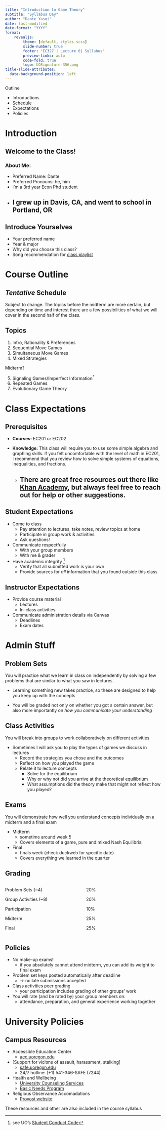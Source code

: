 ```yaml
---
title: "Introduction to Game Theory"
subtitle: "Syllabus Day"
author: "Dante Yasui"
date: last-modified
date-format: "YYYY"
format: 
    revealjs: 
        theme: [default, styles.scss]
        slide-number: true
        footer: "EC327 | Lecture 0| Syllabus"
        preview-links: auto
        code-fold: true
        logo: UOSignature-356.png
title-slide-attributes: 
  data-background-position: left
---
```


::: {.vertical-center}
[Outline]{.hi .big}

- Introductions
- Schedule
- Expectations
- Policies
:::

# Introduction

## Welcome to the Class!

### About Me:
 - [Preferred Name]{.hi}: Dante
 - [Preferred Pronouns]{.hi}: he, him
 - I'm a 3rd year Econ Phd student
 - I grew up in Davis, CA, and went to school in Portland, OR
---

## Introduce Yourselves
 - Your preferred name
 - Year & major
 - Why did you choose this class?
 - Song recommendation for [class playlist](https://open.spotify.com/playlist/41tv5OletQWcxkbh9FHKZ9?si=3c042741a06b4e28)

# Course Outline

## *Tentative* Schedule
Subject to change. The topics before the midterm are more certain, but depending on time and interest there are a few possibilities of what we will cover in the second half of the class.

## Topics
 1. Intro, Rationality & Preferences
 2. Sequential Move Games
 3. Simultaneous Move Games
 4. Mixed Strategies
 
 [Midterm?]{.hi}
 
 5. Signaling Games/Imperfect Information$^*$
 6. Repeated Games
 7. Evolutionary Game Theory

# Class Expectations

## Prerequisites
 * **Courses:** EC201 *or* EC202
 
 * **Knowledge:** This class will require you to use some simple algebra and graphing skills. If you felt uncomfortable with the level of math in EC201, I recommend that you review how to solve simple systems of equations, inequalities, and fractions.
   - There are great free resources out there like [Khan Academy](https://www.khanacademy.org/math/algebra), but always feel free to reach out for help or other suggestions.
---

## Student Expectations
::: {.incremental}
  * [Come to class]{.hii} 
    - Pay attention to lectures, take notes, review topics at home
    - Participate in group work & activities
    - [Ask questions!]{.hi}
  * [Communicate respectfully]{.hii}
    - With your group members
    - With me & grader
  * [Have academic integrity]{.hii} ^[see UO's [Student Conduct Code](https://teaching.uoregon.edu/resources/academic-integrity-uo)]
    - Verify that all submitted work is your own
    - Provide sources for *all* information that you found outside this class
:::

## Instructor Expectations
  * [Provide course material]{.h}
    - [Lectures]{.hi}
    - [In-class activities]{.hi}
  * [Communicate administration details via Canvas]{.h}
    - [Deadlines]{.hi}
    - [Exam dates]{.hi}

# Admin Stuff

## Problem Sets
You will practice what we learn in class on independently by solving 
a few problems that are similar to what you saw in lectures.

::: {.incremental}
  * Learning something new takes practice, so these are designed to help you
  keep up with the concepts
  
  * You will be graded not only on whether you got a certain answer,
  but also more importantly on *how you communicate your understanding*
:::

## Class Activities
You will break into groups to work collaboratively on different activities

::: {.incremental}
  * Sometimes I will ask you to play the types of games we discuss in lectures
    - Record the strategies you chose and the outcomes
    - Reflect on how you played the game
    - Relate it to lecture concepts
      + Solve for the equilibrium
      + Why or why not did you arrive at the theoretical equilibrium
      + What assumptions did the theory make that might not reflect how you played?
:::

## Exams
You will demonstrate how well you understand concepts individually on a [midterm]{.hi}
and a [final]{.hi} exam

:::{.incremental}
  * [Midterm]{.hi}
    + sometime around week 5
    + Covers elements of a game, pure and mixed Nash Equilibria
    
  * [Final]{.hi}
    + finals week (check duckweb for specific date)
    + Covers everything we learned in the quarter
:::

## Grading

:::: {.columns}

::: {.column width="40%"}
[Problem Sets (~4)]{.hi}

[Group Activities (~8)]{.hi}

[Participation]{.hi}

[Midterm]{.hi}

[Final]{.hi}
:::

::: {.column width="40%"}
20%

20%

10%

25%

25%
:::

::::

## Policies

:::{.incremental}
  * [No make-up exams!]{.h}
    - if you absolutely cannot attend midterm, you can add its weight to final exam
  * Problem set keys posted automatically after deadline
    - -> no late submissions accepted
  * Class activities peer grading
    - your participation includes grading of other groups' work
  * You will rate (and be rated by) your group members on:
    - attendance, preparation, and general experience working together
:::

# University Policies 

## Campus Resources

  * [Accessible Education Center]{.hii}
    - [aec.uoregon.edu](https://aec.uoregon.edu/)
  
  * [Support for vicitms of assault, harassment, stalking]
    - [safe.uoregon.edu](https://safe.uoregon.edu/)
    - 24/7 hotline: (+1) 541-346-SAFE (7244)
  
  * [Health and Wellbeing]{.hii}
    - [University Counseling Services](https://counseling.uoregon.edu)
    - [Basic Needs Program](https://basicneeds.uoregon.edu/)
  
  * [Religious Observance Accomadations]{.hii}
    - [Provost website](https://provost.uoregon.edu/religious-observance-accommodations-policy)
    
::: aside
These resources and other are also included in the course syllabus
:::
